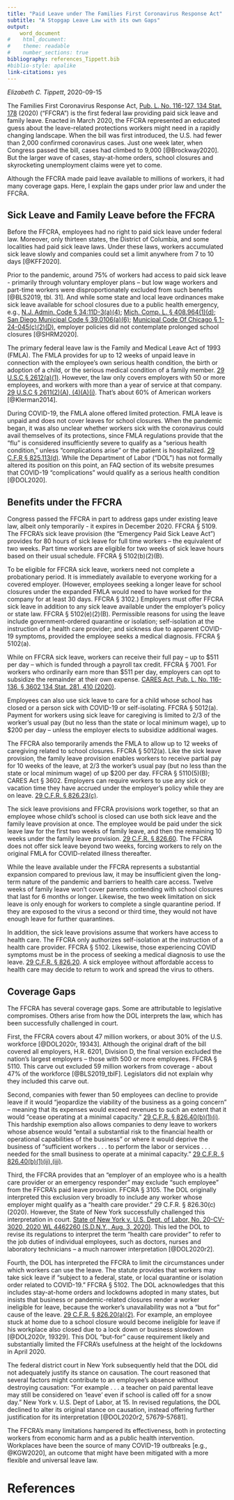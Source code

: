 ```yaml
---
title: "Paid Leave under The Families First Coronavirus Response Act"
subtitle: "A Stopgap Leave Law with its own Gaps"
output:
    word_document
#    html_document:
#    theme: readable
#    number_sections: true
bibliography: references_Tippett.bib
#biblio-style: apalike
link-citations: yes
---
```


_Elizabeth C. Tippett_, 2020-09-15

The Families First Coronavirus Response Act, [Pub. L. No. 116-127, 134 Stat. 178](https://www.govinfo.gov/content/pkg/PLAW-116publ127/uslm/PLAW-116publ127.xml) (2020) ("FFCRA") is the first federal law providing paid sick leave and family leave.  Enacted in March 2020, the FFCRA represented an educated guess about the leave-related protections workers might need in a rapidly changing landscape. When the bill was first introduced, the U.S. had fewer than 2,000 confirmed coronavirus cases. Just one week later, when Congress passed the bill, cases had climbed to 9,000 [@Brockway2020]. But the larger wave of cases, stay-at-home orders, school closures and skyrocketing unemployment claims were yet to come.

Although the FFCRA made paid leave available to millions of workers, it had many coverage gaps. Here, I explain the gaps under prior law and under the FFCRA.

## Sick Leave and Family Leave before the FFCRA

Before the FFCRA, employees had no right to paid sick leave under federal law.  Moreover, only thirteen states, the District of Columbia, and some localities had paid sick leave laws. Under these laws, workers accumulated sick leave slowly and companies could set a limit anywhere from 7 to 10 days [@KFF2020].

Prior to the pandemic, around 75% of workers had access to paid sick leave - primarily through voluntary employer plans – but low wage workers and part-time workers were disproportionately excluded from such benefits [@BLS2019, tbl. 31]. And while some state and local leave ordinances make sick leave available for school closures due to a public health emergency, e.g., [N.J. Admin. Code § 34:11D-3(a)(4)](https://nj.gov/labor/wagehour/lawregs/nj_state_wage_and_hour_laws_and_regulations.html#11D3); [Mich. Comp. L. § 408.964(1)(d)]( https://www.legislature.mi.gov/(S(5ef2hasxpmojpxjmdaztaamo))/printDocument.aspx?objectName=mcl-408-964&version=txt); [San Diego Municipal Code § 39.0106(a)(6)]( http://docs.sandiego.gov/municode/MuniCodeChapter03/Ch03Art09Division01.pdf); [Municipal Code Of Chicago § 1-24-045(c)(2)(D)]( https://codelibrary.amlegal.com/codes/chicago/latest/chicago_il/0-0-0-2439623), employer policies did not contemplate prolonged school closures [@SHRM2020].

The primary federal leave law is the Family and Medical Leave Act of 1993 (FMLA). The FMLA provides for up to 12 weeks of unpaid leave in connection with the employee's own serious health condition, the birth or adoption of a child, or the serious medical condition of a family member. [29 U.S.C § 2612(a)(1)](https://www.govinfo.gov/content/pkg/USCODE-2018-title29/html/USCODE-2018-title29-chap28-subchapI-sec2612.htm).  However, the law only covers employers with 50 or more employees, and workers with more than a year of service at that company. [29 U.S.C § 2611(2)(A), (4)(A)(i)](https://www.govinfo.gov/content/pkg/USCODE-2018-title29/html/USCODE-2018-title29-chap28-subchapI-sec2611.htm).  That's about 60% of American workers [@Klerman2014].

During COVID-19, the FMLA alone offered limited protection. FMLA leave is unpaid and does not cover leaves for school closures.  When the pandemic began, it was also unclear whether workers sick with the coronavirus could avail themselves of its protections, since FMLA regulations provide that the "flu" is considered insufficiently severe to qualify as a "serious health condition," unless "complications arise" or the patient is hospitalized. [29 C.F.R § 825.113(d)](https://www.ecfr.gov/cgi-bin/text-idx?SID=1035c4294d6968b002f8cc837ff5ab78&mc=true&node=se29.3.825_1113&rgn=div8). While the Department of Labor ("DOL") has not formally altered its position on this point, an FAQ section of its website presumes that COVID-19 "complications" would qualify as a serious health condition [@DOL2020].

## Benefits under the FFCRA

Congress passed the FFCRA in part to address gaps under existing leave law, albeit only temporarily - it expires in December 2020. FFCRA § 5109. The FFCRA's sick leave provision (the "Emergency Paid Sick Leave Act") provides for 80 hours of sick leave for full time workers -- the equivalent of two weeks.  Part time workers are eligible for two weeks of sick leave hours based on their usual schedule. FFCRA § 5102(b)(2)(B).

To be eligible for FFCRA sick leave, workers need not complete a probationary period.  It is immediately available to everyone working for a covered employer. (However, employees seeking a longer leave for school closures under the expanded FMLA would need to have worked for the company for at least 30 days. FFCRA § 3102.)  Employers must offer FFCRA sick leave in addition to any sick leave available under the employer's policy or state law. FFCRA § 5102(e)(2)(B).  Permissible reasons for using the leave include government-ordered quarantine or isolation; self-isolation at the instruction of a health care provider; and sickness due to apparent COVID-19 symptoms, provided the employee seeks a medical diagnosis. FFCRA § 5102(a).

While on FFCRA sick leave, workers can receive their full pay -- up to $511 per day -- which is funded through a payroll tax credit. FFCRA § 7001.  For workers who ordinarily earn more than \$511 per day, employers can opt to subsidize the remainder at their own expense. [CARES Act, Pub. L. No. 116-136, § 3602 134 Stat. 281, 410 (2020)](https://www.govinfo.gov/content/pkg/PLAW-116publ136/uslm/PLAW-116publ136.xml).  

Employees can also use sick leave to care for a child whose school has closed or a person sick with COVID-19 or self-isolating. FFCRA § 5012(a).  Payment for workers using sick leave for caregiving is limited to 2/3 of the worker's usual pay (but no less than the state or local minimum wage), up to $200 per day -- unless the employer elects to subsidize additional wages.

The FFCRA also temporarily amends the FMLA to allow up to 12 weeks of caregiving related to school closures. FFCRA § 5012(a).  Like the sick leave provision, the family leave provision enables workers to receive partial pay for 10 weeks of the leave, at 2/3 the worker's usual pay (but no less than the state or local minimum wage) of up $200 per day. FFCRA § 5110(5)(B); CARES Act § 3602.  Employers can require workers to use any sick or vacation time they have accrued under the employer's policy while they are on leave. [29 C.F.R. § 826.23(c)](https://www.ecfr.gov/cgi-bin/text-idx?SID=1035c4294d6968b002f8cc837ff5ab78&mc=true&node=se29.3.826_123&rgn=div8).

The sick leave provisions and FFCRA provisions work together, so that an employee whose child's school is closed can use both sick leave and the family leave provision at once. The employee would be paid under the sick leave law for the first two weeks of family leave, and then the remaining 10 weeks under the family leave provision. [29 C.F.R. § 826.60](https://www.ecfr.gov/cgi-bin/retrieveECFR?gp=&SID=1035c4294d6968b002f8cc837ff5ab78&mc=true&n=pt29.3.826&r=PART&ty=HTML#se29.3.826_160). The FFCRA does not offer sick leave beyond two weeks, forcing workers to rely on the original FMLA for COVID-related illness thereafter.

While the leave available under the FFCRA represents a substantial expansion compared to previous law, it may be insufficient given the long-term nature of the pandemic and  barriers to health care access.  Twelve weeks of family leave won’t cover parents contending with school closures that last for 6 months or longer.  Likewise, the two week limitation on sick leave is only enough for workers to complete a single quarantine period.  If they are exposed to the virus a second or third time, they would not have enough leave for further quarantines.

In addition, the sick leave provisions assume that workers have access to health care.  The FFCRA only authorizes self-isolation at the instruction of a health care provider.  FFCRA § 5102. Likewise, those experiencing COVID symptoms must be in the process of seeking a medical diagnosis to use the leave.  [29 C.F.R. § 826.20](https://www.ecfr.gov/cgi-bin/retrieveECFR?gp=&SID=1035c4294d6968b002f8cc837ff5ab78&mc=true&n=pt29.3.826&r=PART&ty=HTML#se29.3.826_160).  A sick employee without affordable access to health care may decide to return to work and spread the virus to others.

## Coverage Gaps

The FFCRA has several coverage gaps.  Some are attributable to legislative compromises. Others arise from how the DOL interprets the law, which has been successfully challenged in court.

First, the FFCRA covers about 47 million workers, or about 30% of the U.S. workforce [@DOL2020r, 19343].  Although the original draft of the bill covered all employers, H.R. 6201, Division D, the final version excluded the nation's largest employers -- those with 500 or more employees. FFCRA § 5110. This carve out excluded 59 million workers from coverage - about 47% of the workforce [@BLS2019_tblF]. Legislators did not explain why they included this carve out.

Second, companies with fewer than 50 employees can decline to provide leave if it would "jeopardize the viability of the business as a going concern" -- meaning that its expenses would exceed revenues to such an extent that it would "cease operating at a minimal capacity." [29 C.F.R. § 826.40(b)(1)(i)](https://www.ecfr.gov/cgi-bin/retrieveECFR?gp=&SID=1035c4294d6968b002f8cc837ff5ab78&mc=true&n=pt29.3.826&r=PART&ty=HTML#se29.3.826_140).  This hardship exemption also allows companies to deny leave to workers whose absence would "entail a substantial risk to the financial health or operational capabilities of the business" or where it would deprive the business of "sufficient workers . . . to perform the labor or services . . . needed for the small business to operate at a minimal capacity." [29 C.F.R. § 826.40(b)(1)(ii),(iii)](https://www.ecfr.gov/cgi-bin/retrieveECFR?gp=&SID=1035c4294d6968b002f8cc837ff5ab78&mc=true&n=pt29.3.826&r=PART&ty=HTML#se29.3.826_140).

Third, the FFCRA provides that an "employer of an employee who is a health care provider or an emergency responder" may exclude "such employee" from the FFCRA's paid leave provision. FFCRA § 3105. The DOL originally interpreted this exclusion very broadly to include any worker whose employer might qualify as a "health care provider." 29 C.F.R. § 826.30(c) (2020). However, the State of New York successfully challenged this interpretation in court. [State of New York v. U.S. Dept. of Labor, No. 20-CV-3020, 2020 WL 4462260 (S.D.N.Y., Aug. 3, 2020)](https://nysd.uscourts.gov/sites/default/files/2020-08/State%20of%20New%20York%20v.%20United%20States%20Department%20of%20Labor%20et%20al%2C%2020-cv-3020%20%28JPO%29.pdf). This led the DOL to revise its regulations to interpret the term "health care provider" to refer to the job duties of individual employees, such as doctors, nurses and laboratory technicians – a much narrower interpretation [@DOL2020r2].

Fourth, the DOL has interpreted the FFCRA to limit the circumstances under which workers can use the leave. The statute provides that workers may take sick leave if "subject to a federal, state, or local quarantine or isolation order related to COVID-19." FFCRA § 5102.  The DOL acknowledges that this includes stay-at-home orders and lockdowns adopted in many states, but insists that business or pandemic-related closures render a worker ineligible for leave, because the worker's unavailability was not a "but for" cause of the leave. [29 C.F.R. § 826.20(a)(2)](https://www.ecfr.gov/cgi-bin/retrieveECFR?gp=&SID=1035c4294d6968b002f8cc837ff5ab78&mc=true&n=pt29.3.826&r=PART&ty=HTML#se29.3.826_120).  For example, an employee stuck at home due to a school closure would become ineligible for leave if his workplace also closed due to a lock down or business slowdown [@DOL2020r, 19329]. This DOL "but-for" cause requirement likely and substantially limited the FFCRA's usefulness at the height of the lockdowns in April 2020. 

The federal district court in New York subsequently held that the DOL did not adequately justify its stance on causation. The court reasoned that several factors might contribute to an employee's absence without destroying causation: "For example . . . a teacher on paid parental leave may still be considered on 'leave' even if school is called off for a snow day." New York v. U.S. Dept of Labor, at 15.  In revised regulations, the DOL declined to alter its original stance on causation, instead offering further justification for its interpretation [@DOL2020r2, 57679-57681].

The FFCRA’s many limitations hampered its effectiveness, both in protecting workers from economic harm and as a public health intervention.  Workplaces have been the source of many COVID-19 outbreaks [e.g., @KGW2020], an outcome that might have been mitigated with a more flexible and universal leave law.

# References

